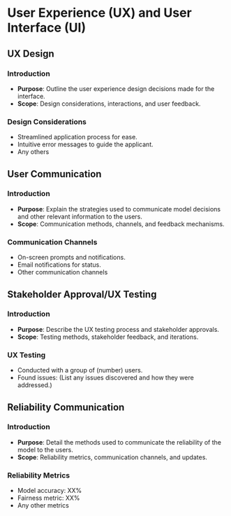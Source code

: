 # User Experience (UX) and User Interface (UI)

## UX Design

### Introduction
* **Purpose**: Outline the user experience design decisions made for the interface.
* **Scope**: Design considerations, interactions, and user feedback.

### Design Considerations
* Streamlined application process for ease.
* Intuitive error messages to guide the applicant.
* Any others

## User Communication

### Introduction
* **Purpose**: Explain the strategies used to communicate model decisions and other relevant information to the users.
* **Scope**: Communication methods, channels, and feedback mechanisms.

### Communication Channels
* On-screen prompts and notifications.
* Email notifications for status.
* Other communication channels

## Stakeholder Approval/UX Testing

### Introduction
* **Purpose**: Describe the UX testing process and stakeholder approvals.
* **Scope**: Testing methods, stakeholder feedback, and iterations.

### UX Testing
* Conducted with a group of (number) users.
* Found issues: (List any issues discovered and how they were addressed.)

## Reliability Communication

### Introduction
* **Purpose**: Detail the methods used to communicate the reliability of the model to the users.
* **Scope**: Reliability metrics, communication channels, and updates.

### Reliability Metrics
* Model accuracy: XX%
* Fairness metric: XX%
* Any other metrics
